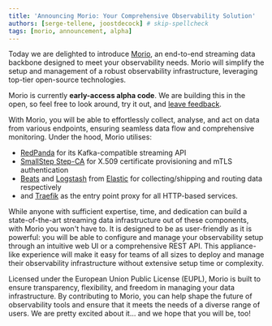 ```yaml
---
title: 'Announcing Morio: Your Comprehensive Observability Solution'
authors: [serge-tellene, joostdecock] # skip-spellcheck
tags: [morio, announcement, alpha]
---
```


Today we are delighted to introduce [Morio](https://github.com/certeu/morio),
an end-to-end streaming data backbone designed to meet your observability
needs. Morio will simplify the setup and management of a robust observability
infrastructure, leveraging top-tier open-source technologies.

<!-- truncate -->

Morio is currently **early-access alpha code**. We are building this in the
open, so feel free to look around, try it out, and [leave
feedback](https://github.com/certeu/morio/discussions).

With Morio, you will be able to effortlessly collect, analyse, and act on data
from various endpoints, ensuring seamless data flow and comprehensive
monitoring. Under the hood, Morio utilises:

- [RedPanda](https://redpanda.com/) for its Kafka-compatible streaming API
- [SmallStep Step-CA](https://smallstep.com/docs/step-ca/) for X.509
  certificate provisioning and mTLS authentication
- [Beats](https://www.elastic.co/beats) and
  [Logstash](https://www.elastic.co/logstash) from
  [Elastic](https://www.elastic.co/) for collecting/shipping and routing data
  respectively
- and [Traefik](https://traefik.io/traefik/) as the entry point proxy for all
  HTTP-based services.

While anyone with sufficient expertise, time, and dedication can build a
state-of-the-art streaming data infrastructure out of these components, with
Morio you won't have to. It is designed to be as user-friendly as it is
powerful: you will be able to configure and manage your observability setup
through an intuitive web UI or a comprehensive REST API. This appliance-like
experience will make it easy for teams of all sizes to deploy and manage their
observability infrastructure without extensive setup time or complexity.

Licensed under the European Union Public License (EUPL), Morio is built to
ensure transparency, flexibility, and freedom in managing your data
infrastructure. By contributing to Morio, you can help shape the future of
observability tools and ensure that it meets the needs of a diverse range of
users. We are pretty excited about it... and we hope that you will be, too!

